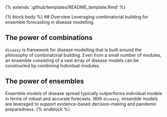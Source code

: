 {% extends '.github/templates/README_template.Rmd' %}

{% block body %}
## Overview
Leveraging combinatorial building for ensemble forecasting in disease
modelling.

## The power of combinations
`diseasy` is framework for disease modelling that is built around the
philosophy of combinatorial building. Even from a small number of
modules, an ensemble consisting of a vast array of disease models can be
constructed by combining individual modules.

## The power of ensembles
Ensemble models of disease spread typically outperforms individual
models in terms of robust and accurate forecasts. With `diseasy`,
ensemble models are leveraged to support evidence-based decision-making
and pandemic preparedness.
{% endblock %}